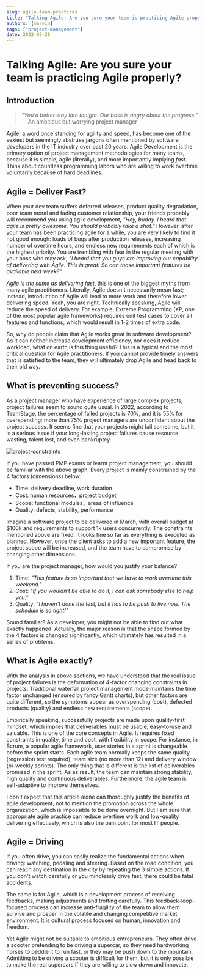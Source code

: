```yaml
---
slug: agile-team-practices
title: "Talking Agile: Are you sure your team is practicing Agile properly?"
authors: [marvin]
tags: ["project-management"]
date: 2022-09-28
---
```



# Talking Agile: Are you sure your team is practicing Agile properly?

## Introduction

> *"You'd better stay late tonight. Our boss is angry about the progress."* -- An ambitious but worrying project manager

Agile, a word once standing for agility and speed, has become one of the sexiest but seemingly abstruse jargons often mentioned by software developers in the IT industry over past 20 years. Agile Development is the primary option of project management methodologies for many teams, because it is simple, agile (literally), and more importantly implying *fast*. Think about countless programming labors who are willing to work overtime voluntarily because of hard deadlines.

## Agile = Deliver Fast?

When your dev team suffers deferred releases, product quality degradation, poor team moral and fading customer relationship, your friends probably will recommend you using agile development, *"Hey, buddy. I heard that agile is pretty awesome. You should probably take a shot."* However, after your team has been practicing agile for a while, you are very likely to find it not good enough: loads of bugs after production releases, increasing number of overtime hours, and endless new requirements each of which is the highest priority. You are trembling with fear in the regular meeting with your boss who may ask, *"I heard that you guys are improving our capability of delivering with Agile. This is great! So can those important features be available next week?"*

*Agile is the same as delivering fast*, this is one of the biggest myths from many agile practitioners. Literally, Agile doesn't necessarily mean fast; instead, introduction of Agile will lead to more work and therefore lower delivering speed. Yeah, you are right. Technically speaking, Agile will reduce the speed of delivery. For example, Extreme Programming (XP, one of the most popular agile frameworks) requires unit test cases to cover all features and functions, which would result in 1-2 times of extra code.

So, why do people claim that Agile works great in software development? As it can neither increase development efficiency, nor does it reduce workload, what on earth is this thing useful? This is a typical and the most critical question for Agile practitioners. If you cannot provide timely answers that is satisfied to the team, they will ultimately drop Agile and head back to their old way.

## What is preventing success?

As a project manager who have experience of large complex projects, project failures seem to sound quite usual. In 2022, according to TeamStage, the percentage of failed projects is 70%, and it is 55% for overspending; more than 75% project managers are unconfident about the project success. It seems fine that your projects might fail sometime, but it is a serious issue if your long-lasting project failures cause resource wasting, talent lost, and even bankruptcy. 

![project-constraints](https://codao.crawlab.cn/images/2022-09-30-062903.png)

If you have passed PMP exams or learnt project management, you should be familiar with the above graph. Every project is mainly constrained by the 4 factors (dimensions) below:

- Time: delivery deadline, work duration
- Cost: human resources，project budget
- Scope: functional modules，areas of influence
- Quality: defects, stability, performance

Imagine a software project to be delivered in March, with overall budget at $100k and requirements to support 1k users concurrently. The constraints mentioned above are fixed. It looks fine so far as everything is executed as planned. However, once the client asks to add a new important feature, the project scope will be increased, and the team have to compromise by changing other dimensions.

If you are the project manager, how would you justify your balance?

1. Time: *"This feature is so important that we have to work overtime this weekend."*
2. Cost: *"If you wouldn't be able to do it, I can ask somebody else to help you."*
3. Quality: *"I haven't done the test, but it has to be push to live now. The schedule is so tight!"*

Sound familiar? As a developer, you might not be able to find out what exactly happened. Actually, the major reason is that the shape formed by the 4 factors is changed significantly, which ultimately has resulted in a series of problems.

## What is Agile exactly?

With the analysis in above sections, we have understood that the real issue of project failures is the deformation of 4-factor changing constraints in projects. Traditional waterfall project management mode maintains the time factor unchanged (ensured by fancy Gantt charts), but other factors are quite different, so the symptoms appear as overspending (cost), defected products (quality) and endless new requirements (scope).

Empirically speaking, successfully projects are made upon quality-first mindset, which implies that deliverables must be usable, easy-to-use and valuable. This is one of the core concepts in Agile. It requires fixed constraints in quality, time and cost, with flexibility in scope. For instance, in Scrum, a popular agile framework, user stories in a sprint is changeable before the sprint starts. Each agile team normally keeps the same quality (regression test required), team size (no more than 12) and delivery window (bi-weekly sprints). The only thing that is different is the list of deliverables promised in the sprint. As as result, the team can maintain strong stability, high quality and continuous deliverables. Furthermore, the agile team is self-adaptive to improve themselves.

I don't expect that this article alone can thoroughly justify the benefits of agile development, not to mention the promotion across the whole organization, which is impossible to be done overnight. But I am sure that appropriate agile practice can reduce overtime work and low-quality delivering effectively, which is also the pain point for most IT people.

## Agile = Driving

If you often drive, you can easily realize the fundamental actions when driving: watching, pedaling and steering. Based on the road condition, you can reach any destination in the city by repeating the 3 simple actions. If you don't watch carefully or you mindlessly drive fast, there could be fatal accidents. 

The same is for Agile, which is a development process of receiving feedbacks, making adjustments and trotting carefully. This feedback-loop-focused process can increase anti-fragility of the team to allow them survive and prosper in the volatile and changing competitive market environment. It is cultural process focused on human, innovation and freedom. 

Yet Agile might not be suitable to ambitious entrepreneurs. They often drive a scooter pretending to be driving a supercar, so they need  hardworking horses to peddle it to run fast, or they may be push down to the mountain. Admitting to be driving a scooter is difficult for them, but it is only possible to make the real supercars if they are willing to slow down and innovate.
